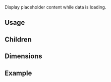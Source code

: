 <ax-layout />

Display placeholder content while data is loading.

## Usage

<ax-demo name="skeleton-usage" />

## Children

<ax-demo name="skeleton-children-usage" />

## Dimensions

<ax-demo name="skeleton-dimension-usage" />

## Example

<ax-demo name="skeleton-example-usage" />
